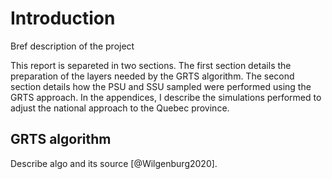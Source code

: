 # Introduction

Bref description of the project

This report is separeted in two sections.
The first section details the preparation of the layers needed by the GRTS algorithm.
The second section details how the PSU and SSU sampled were performed using the GRTS approach.
In the appendices, I describe the simulations performed to adjust the national approach to the Quebec province.

## GRTS algorithm

Describe algo and its source [@Wilgenburg2020].
